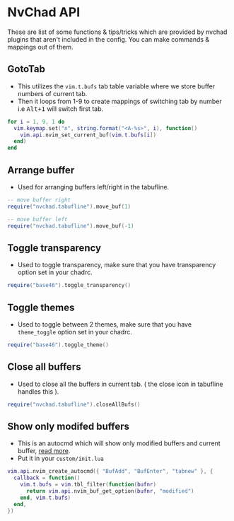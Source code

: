 # NvChad API

These are list of some functions & tips/tricks which are provided by nvchad plugins that aren't included in the config. You can make commands & mappings out of them. 

## GotoTab

- This utilizes the `vim.t.bufs` tab table variable where we store buffer numbers of current tab.
- Then it loops from 1-9 to create mappings of switching tab by number i.e <kbd>Alt+1</kbd> will switch first tab.

```lua
for i = 1, 9, 1 do
  vim.keymap.set("n", string.format("<A-%s>", i), function()
    vim.api.nvim_set_current_buf(vim.t.bufs[i])
  end)
end
```

## Arrange buffer

- Used for arranging buffers left/right in the tabufline.

```lua
-- move buffer right
require("nvchad.tabufline").move_buf(1)

-- move buffer left
require("nvchad.tabufline").move_buf(-1)
```

## Toggle transparency 

- Used to toggle transparency, make sure that you have transparency option set in your chadrc.

```lua
require("base46").toggle_transparency()
```

## Toggle themes 

- Used to toggle between 2 themes, make sure that you have `theme_toggle` option set in your chadrc.

```lua
require("base46").toggle_theme()
```

## Close all buffers

- Used to close all the buffers in current tab. ( the close icon in tabufline handles this ).

```lua
require("nvchad.tabufline").closeAllBufs()
```

## Show only modifed buffers

- This is an autocmd which will show only modified buffers and current buffer, [read more](https://github.com/NvChad/ui/issues/78).
- Put it in your `custom/init.lua`

```lua
vim.api.nvim_create_autocmd({ "BufAdd", "BufEnter", "tabnew" }, {
  callback = function()
    vim.t.bufs = vim.tbl_filter(function(bufnr)
      return vim.api.nvim_buf_get_option(bufnr, "modified")
    end, vim.t.bufs)
  end,
})
```
